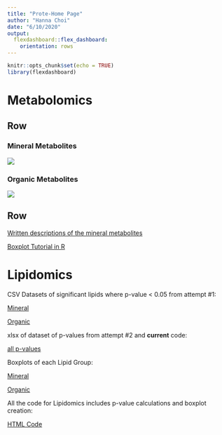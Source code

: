 ```yaml
---
title: "Prote-Home Page"
author: "Hanna Choi"
date: "6/10/2020"
output: 
  flexdashboard::flex_dashboard:
    orientation: rows
---
```


```r
knitr::opts_chunk$set(echo = TRUE)
library(flexdashboard)
```

Metabolomics
=====================================  
   
Row {.tabset .tabset-fade}
-------------------------------------

### Mineral Metabolites

![](Metabolites_Boxplots/mm_plots.png)

### Organic Metabolites

![](Metabolites_Boxplots/om_plots.png)

Row
-------------------------------------

[Written descriptions of the mineral metabolites](Metabolites_Boxplots/write-up.html)

[Boxplot Tutorial in R](Metabolites_Boxplots/boxplot_tutorial.html)
      

Lipidomics
=====================================  


CSV Datasets of significant lipids where p-value < 0.05 from attempt #1:
  
  [Mineral](Lipidomics/Mineral_Lipids.csv)
  
  [Organic](Lipidomics/Organic_Lipids.csv)
  

xlsx of dataset of p-values from attempt #2 and **current** code:
  
  [all p-values](Lipidomics/p-values_of_Lipids.csv)
  

Boxplots of each Lipid Group:
  
  [Mineral](Lipidomics/MineralLipids_Boxplots.pdf)
  
  [Organic](Lipidomics/OrganicLipids_Boxplots.pdf)
  

All the code for Lipidomics includes p-value calculations and boxplot creation:
  
  [HTML Code](Lipidomics/compared_aligned.html)
  
